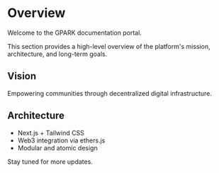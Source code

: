 # Overview

Welcome to the GPARK documentation portal.

This section provides a high-level overview of the platform's mission, architecture, and long-term goals.

## Vision

Empowering communities through decentralized digital infrastructure.

## Architecture

- Next.js + Tailwind CSS
- Web3 integration via ethers.js
- Modular and atomic design

Stay tuned for more updates.
